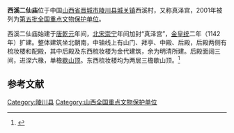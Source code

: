 {{otheruses|other=其它地方的二仙庙|二仙庙}}
{{coord|35|45|50|N|113|15|08|E|display=title|scale:10000}}
{{文物保护单位
| 级别 = 全国
| 名称 = 西溪二仙庙
| 图片 = 
| 所在 = [[山西省|山西省]][[陵川县|陵川县]]
| 分类 = 古建筑
| 时代 = 金至清
| 编号 = [[第五批全国重点文物保护单位|第五批]]第267项
| 登录 = 2001年6月25日
}}

'''西溪二仙庙'''位于中国[[山西省|山西省]][[晋城市|晋城市]][[陵川县|陵川县]][[城关镇_(陵川县)|城关镇]]西溪村，又称真泽宫，2001年被列为[[第五批全国重点文物保护单位|第五批全国重点文物保护单位]]。

西溪二仙庙始建于[[唐朝|唐]][[乾元_(唐朝)|乾元]]年间，[[北宋|北宋]][[崇宁|崇宁]]年间加封“真泽宫”，[[金朝|金]][[皇统|皇统]]二年（1142年）扩建。整体建筑坐北朝南，中轴线上有山门、拜亭、中殿、后殿，后殿两侧有梳妆楼和配殿，其中后殿及东西梳妆楼为金代建筑，余为明清所建。后殿面阔三间，进深六椽，单檐[[歇山顶|歇山顶]]。东西梳妆楼均为两层三檐歇山顶。<ref>{{Cite book |title=全国重点文物保护单位·第一至第五批·第Ⅰ卷 |publisher=文物出版社 |year=2004 |isbn=7-5010-1525-2 |pages=410 }}</ref>

==参考文献==
{{reflist}}

{{山西全国重点文物保护单位}}
{{中国木构建筑 (唐-宋)}}

{{DEFAULTSORT:xi}}
[[Category:陵川县|Category:陵川县]]
[[Category:山西全国重点文物保护单位|Category:山西全国重点文物保护单位]]